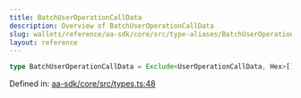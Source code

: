 ```yaml
---
title: BatchUserOperationCallData
description: Overview of BatchUserOperationCallData
slug: wallets/reference/aa-sdk/core/src/type-aliases/BatchUserOperationCallData
layout: reference
---
```


```ts
type BatchUserOperationCallData = Exclude<UserOperationCallData, Hex>[];
```

Defined in: [aa-sdk/core/src/types.ts:48](https://github.com/alchemyplatform/aa-sdk/blob/08da565ff1e1b5bcae4581d79993c4ed9e522c16/aa-sdk/core/src/types.ts#L48)
